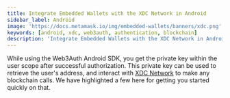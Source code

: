 ```yaml
---
title: Integrate Embedded Wallets with the XDC Network in Android
sidebar_label: Android
image: 'https://docs.metamask.io/img/embedded-wallets/banners/xdc.png'
keywords: [android, xdc, web3auth, authentication, blockchain]
description: 'Integrate Embedded Wallets with the XDC Network in Android | Embedded Wallets'
---
```



<SEO
  title="Integrate Embedded Wallets with the XDC Network in Android"
  description="Integrate Embedded Wallets with the XDC Network in Android | Embedded Wallets"
  image="https://docs.metamask.io/img/embedded-wallets/banners/xdc.png"
  slug="/embedded-wallets/connect-blockchain/evm/xdc/android"
/>

While using the Web3Auth Android SDK, you get the private key within the user scope after successful authorization. This private key can be used to retrieve the user's address, and interact with [XDC Network](https://xinfin.org) to make any blockchain calls. We have highlighted a few here for getting you started quickly on that.

<EVMInteraction />

